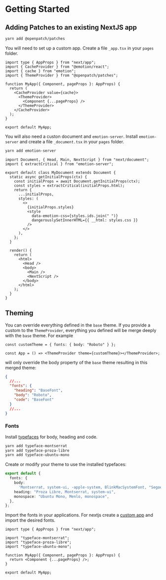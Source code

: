 
<Meta title="Introduction/Getting Started" />

# Getting Started

## Adding Patches to an existing NextJS app

```bash
yarn add @openpatch/patches
```

You will need to set up a custom app. Create a file `_app.tsx` in your `pages` folder.

```tsx
import type { AppProps } from "next/app";
import { CacheProvider } from "@emotion/react";
import { cache } from "emotion";
import { ThemeProvider } from "@openpatch/patches";

function MyApp({ Component, pageProps }: AppProps) {
  return (
    <CacheProvider value={cache}>
      <ThemeProvider>
        <Component {...pageProps} />
      </ThemeProvider>
    </CacheProvider>
  );
}

export default MyApp;
```

You will also need a custon document and `emotion-server`. Install `emotion-server` and create a file `_document.tsx` in your `pages` folder.

```bash
yarn add emotion-server
```

```tsx
import Document, { Head, Main, NextScript } from "next/document";
import { extractCritical } from "emotion-server";

export default class MyDocument extends Document {
  static async getInitialProps(ctx) {
    const initialProps = await Document.getInitialProps(ctx);
    const styles = extractCritical(initialProps.html);
    return {
      ...initialProps,
      styles: (
        <>
          {initialProps.styles}
          <style
            data-emotion-css={styles.ids.join(" ")}
            dangerouslySetInnerHTML={{ __html: styles.css }}
          />
        </>
      ),
    };
  }

  render() {
    return (
      <html>
        <Head />
        <body>
          <Main />
          <NextScript />
        </body>
      </html>
    );
  }
}
```

## Theming

You can override everything defined in the `base` theme. If you provide a custom to the `ThemeProvider`, everything you defined will be merge deeply with the `base` theme. For example

```tsx
const customTheme = { fonts: { body: "Roboto" } };

const App = () => <ThemeProvider theme={customTheme}></ThemeProvider>;
```

will only override the body property of the `base` theme resulting in this merged theme:

```json
{
  //...
  "fonts": {
    "heading": "BaseFont",
    "body": "Roboto",
    "code": "BaseFont"
  }
  //...
}
```

### Fonts

Install [typefaces](https://github.com/KyleAMathews/typefaces) for body, heading and code.

```bash
yarn add typeface-montserrat
yarn add typeface-proza-libre
yarn add typeface-ubuntu-mono
```

Create or modify your theme to use the installed typefaces:

```ts
export default {
  fonts: {
    body:
      'Montserrat, system-ui, -apple-system, BlinkMacSystemFont, "Segoe UI", Roboto, "Helvetica Neue", sans-serif',
    heading: "Proza Libre, Montserrat, system-ui",
    monospace: "Ubuntu Mono, Menlo, monospace",
  },
};
```

Import the fonts in your applications. For nextjs create a [custom app](https://nextjs.org/docs/advanced-features/custom-app) and import the desired fonts.

```tsx
import type { AppProps } from "next/app";

import "typeface-montserrat";
import "typeface-proza-libre";
import "typeface-ubuntu-mono";

function MyApp({ Component, pageProps }: AppProps) {
  return <Component {...pageProps} />;
}

export default MyApp;
```
